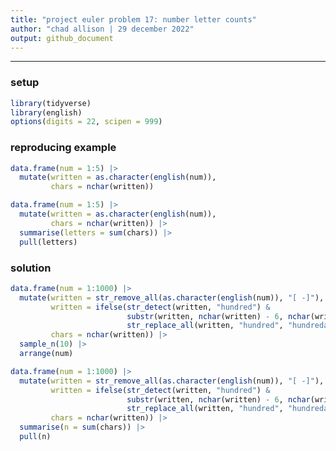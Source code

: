 ---
title: "project euler problem 17: number letter counts"
author: "chad allison | 29 december 2022"
output: github_document
---

___

### setup

```{r message = F, warning = F}
library(tidyverse)
library(english)
options(digits = 22, scipen = 999)
```

### reproducing example

```{r}
data.frame(num = 1:5) |>
  mutate(written = as.character(english(num)),
         chars = nchar(written))

data.frame(num = 1:5) |>
  mutate(written = as.character(english(num)),
         chars = nchar(written)) |>
  summarise(letters = sum(chars)) |>
  pull(letters)
```

### solution

```{r}
data.frame(num = 1:1000) |>
  mutate(written = str_remove_all(as.character(english(num)), "[ -]"),
         written = ifelse(str_detect(written, "hundred") &
                          substr(written, nchar(written) - 6, nchar(written)) != "hundred",
                          str_replace_all(written, "hundred", "hundredand"), written),
         chars = nchar(written)) |>
  sample_n(10) |>
  arrange(num)

data.frame(num = 1:1000) |>
  mutate(written = str_remove_all(as.character(english(num)), "[ -]"),
         written = ifelse(str_detect(written, "hundred") &
                          substr(written, nchar(written) - 6, nchar(written)) != "hundred",
                          str_replace_all(written, "hundred", "hundredand"), written),
         chars = nchar(written)) |>
  summarise(n = sum(chars)) |>
  pull(n)
```



























